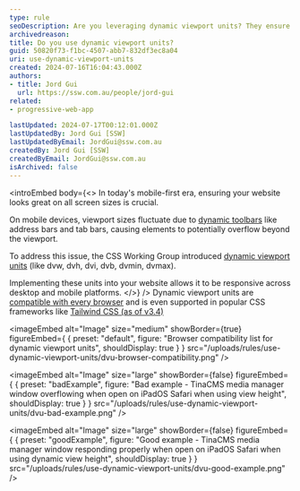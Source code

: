 ```yaml
---
type: rule
seoDescription: Are you leveraging dynamic viewport units? They ensure your website remains responsive across a range of screen sizes.
archivedreason:
title: Do you use dynamic viewport units?
guid: 50820f73-f1bc-4507-abb7-832df3ec8a04
uri: use-dynamic-viewport-units
created: 2024-07-16T16:04:43.000Z
authors:
- title: Jord Gui
  url: https://ssw.com.au/people/jord-gui
related:
- progressive-web-app

lastUpdated: 2024-07-17T00:12:01.000Z
lastUpdatedBy: Jord Gui [SSW]
lastUpdatedByEmail: JordGui@ssw.com.au
createdBy: Jord Gui [SSW]
createdByEmail: JordGui@ssw.com.au
isArchived: false
---
```

<introEmbed
  body={<>
In today's mobile-first era, ensuring your website looks great on all screen sizes is crucial.

On mobile devices, viewport sizes fluctuate due to [dynamic toolbars](https://web.dev/blog/viewport-units#the-need-for-new-viewport-units) like address bars and tab bars, causing elements to potentially overflow beyond the viewport.

To address this issue, the CSS Working Group introduced [dynamic viewport units](https://developer.mozilla.org/en-US/docs/Web/CSS/length#dynamic) (like dvw, dvh, dvi, dvb, dvmin, dvmax).

Implementing these units into your website allows it to be responsive across desktop and mobile platforms.
  </>}
/>
Dynamic viewport units are [compatible with every browser](https://developer.mozilla.org/en-US/docs/Web/CSS/length#browser_compatibility) and is even supported in popular CSS frameworks like [Tailwind CSS (as of v3.4)](https://tailwindcss.com/blog/tailwindcss-v3-4#dynamic-viewport-units)

<imageEmbed
  alt="Image"
  size="medium"
  showBorder={true}
  figureEmbed={ {
    preset: "default",
    figure: "Browser compatibility list for dynamic viewport units",
    shouldDisplay: true
  } }
  src="/uploads/rules/use-dynamic-viewport-units/dvu-browser-compatibility.png"
/>


<imageEmbed
  alt="Image"
  size="large"
  showBorder={false}
  figureEmbed={ {
    preset: "badExample",
    figure: "Bad example - TinaCMS media manager window overflowing when open on iPadOS Safari when using view height",
    shouldDisplay: true
  } }
  src="/uploads/rules/use-dynamic-viewport-units/dvu-bad-example.png"
/>


<imageEmbed
  alt="Image"
  size="large"
  showBorder={false}
  figureEmbed={ {
    preset: "goodExample",
    figure: "Good example - TinaCMS media manager window responding properly when open on iPadOS Safari when using dynamic view height",
    shouldDisplay: true
  } }
  src="/uploads/rules/use-dynamic-viewport-units/dvu-good-example.png"
/>
